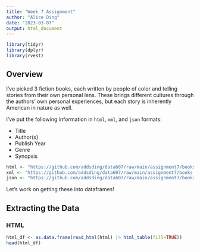 ```yaml
---
title: "Week 7 Assignment"
author: "Alice Ding"
date: "2023-03-07"
output: html_document
---
```


```r
library(tidyr)
library(dplyr)
library(rvest)
```

## Overview

I've picked 3 fiction books, each written by people of color and telling stories from their own personal lens. These brings different cultures through the authors' own personal experiences, but each story is inherently American in nature as well. 

I've put the following information in `html`, `xml`, and `json` formats:

- Title
- Author(s)
- Publish Year
- Genre
- Synopsis

```r
html <- "https://github.com/addsding/data607/raw/main/assignment7/books.html"
xml <- "https://github.com/addsding/data607/raw/main/assignment7/books.xml"
json <- "https://github.com/addsding/data607/raw/main/assignment7/books.json"
```

Let's work on getting these into dataframes!

## Extracting the Data

### HTML

```r
html_df <- as.data.frame(read_html(html) |> html_table(fill=TRUE))
head(html_df)
```